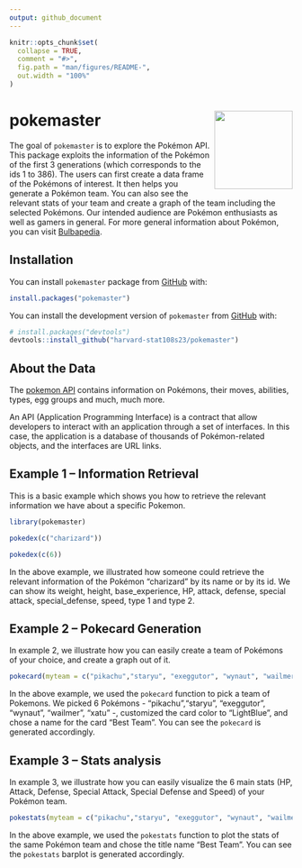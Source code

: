 ```yaml
---
output: github_document
---
```


<!-- README.md is generated from README.Rmd. Please edit that file -->

```r
knitr::opts_chunk$set(
  collapse = TRUE,
  comment = "#>",
  fig.path = "man/figures/README-",
  out.width = "100%"
)
```


# pokemaster <img src="/man/figures/logo.png" align="right" height="139" />

<!-- badges: start -->
<!-- badges: end -->

The goal of `pokemaster` is to explore the Pokémon API. This package exploits the information of the Pokémon of the first 3 generations (which corresponds to the ids 1 to 386). The users can first create a data frame of the Pokémons of interest. It then helps you generate a Pokémon team. You can also see the relevant stats of your team and create a graph of the team including the selected Pokémons. Our intended audience are Pokémon enthusiasts as well as gamers in general. For more general information about Pokémon, you can visit [Bulbapedia](https://bulbapedia.bulbagarden.net/wiki/List_of_Pok%C3%A9mon_by_National_Pok%C3%A9dex_number).

## Installation

You can install `pokemaster` package from [GitHub](https://github.com/) with:

``` r
install.packages("pokemaster")
```


You can install the development version of `pokemaster` from [GitHub](https://github.com/) with:

``` r
# install.packages("devtools")
devtools::install_github("harvard-stat108s23/pokemaster")
```

## About the Data

The [pokemon API](https://pokeapi.co/) contains information on Pokémons, their moves, abilities, types, egg groups and much, much more. 

An API (Application Programming Interface) is a contract that allow developers to interact with an application through a set of interfaces. In this case, the application is a database of thousands of Pokémon-related objects, and the interfaces are URL links.


## Example 1 -- Information Retrieval

This is a basic example which shows you how to retrieve the relevant information we have about a specific Pokemon.

```r
library(pokemaster)
```


```r
pokedex(c("charizard"))
```
```r
pokedex(c(6))
```
In the above example, we illustrated how someone could retrieve the relevant information of the Pokémon "charizard" by its name or by its id. We can show its weight, height, base_experience, HP, attack, defense, special attack, special_defense, speed, type 1 and type 2.

## Example 2 -- Pokecard Generation

In example 2, we illustrate how you can easily create a team of Pokémons of your choice, and create a graph out of it.

```r
pokecard(myteam = c("pikachu","staryu", "exeggutor", "wynaut", "wailmer", "xatu"), color="LightBlue", title="Best Team")
```

In the above example, we used the `pokecard` function to pick a team of Pokemons. We picked 6 Pokémons -  "pikachu","staryu", "exeggutor", "wynaut", "wailmer", "xatu" -, customized the card color to "LightBlue", and chose a name for the card "Best Team". You can see the `pokecard` is generated accordingly. 


## Example 3 -- Stats analysis

In example 3, we illustrate how you can easily visualize the 6 main stats (HP, Attack, Defense, Special Attack, Special Defense and Speed) of your Pokémon team.

```r
pokestats(myteam = c("pikachu","staryu", "exeggutor", "wynaut", "wailmer", "xatu"), title="Best Team")
```

In the above example, we used the `pokestats` function to plot the stats of the same Pokémon team and chose the title name "Best Team". You can see the `pokestats` barplot is generated accordingly. 
